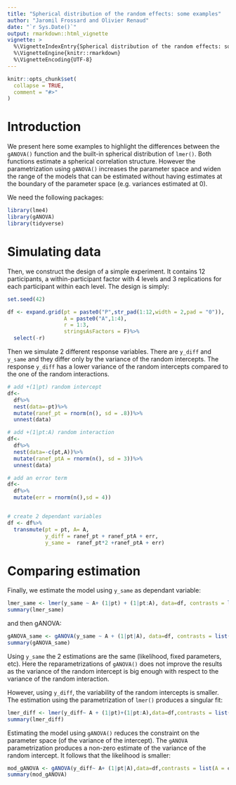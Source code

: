 ```yaml
---
title: "Spherical distribution of the random effects: some examples"
author: "Jaromil Frossard and Olivier Renaud"
date: "`r Sys.Date()`"
output: rmarkdown::html_vignette
vignette: >
  %\VignetteIndexEntry{Spherical distribution of the random effects: some examples}
  %\VignetteEngine{knitr::rmarkdown}
  %\VignetteEncoding{UTF-8}
---
```


```r
knitr::opts_chunk$set(
  collapse = TRUE,
  comment = "#>"
)
```

# Introduction

We present here some examples to highlight the differences between the `gANOVA()` function and the built-in spherical distribution of `lmer()`. Both functions estimate a spherical correlation structure. However the parametrization using `gANOVA()` increases the parameter space and widen the range of the models that can be estimated without having estimates at the boundary of the parameter space (e.g. variances estimated at 0).

We need the following packages:

```r
library(lme4)
library(gANOVA)
library(tidyverse)
```


# Simulating data

Then, we construct the design of a simple experiment. It contains 12 participants, a within-participant factor with 4 levels and 3 replications for each participant within each level. The design is simply:

```r
set.seed(42)

df <- expand.grid(pt = paste0("P",str_pad(1:12,width = 2,pad = "0")),
                  A = paste0("A",1:4),
                  r = 1:3,
                  stringsAsFactors = F)%>%
  select(-r)
```


Then we simulate 2 different response variables. There are `y_diff` and `y_same` and they differ only by the variance of the random intercepts. The response `y_diff` has a lower variance of the random intercepts compared to the one of the random interactions.


```r
# add +(1|pt) random intercept
df<-
  df%>%
  nest(data=-pt)%>%
  mutate(ranef_pt = rnorm(n(), sd = .8))%>%
  unnest(data)

# add +(1|pt:A) random interaction
df<-
  df%>%
  nest(data=-c(pt,A))%>%
  mutate(ranef_ptA = rnorm(n(), sd = 3))%>%
  unnest(data)

# add an error term
df<-
  df%>%
  mutate(err = rnorm(n(),sd = 4))


# create 2 dependant variables
df <- df%>%
  transmute(pt = pt, A= A,
            y_diff = ranef_pt + ranef_ptA + err,
            y_same =  ranef_pt*2 +ranef_ptA + err)
```


# Comparing estimation

Finally, we estimate the model using `y_same` as dependant variable:

```r
lmer_same <- lmer(y_same ~ A+ (1|pt) + (1|pt:A), data=df, contrasts = list(A = contr.sum))
summary(lmer_same)
```


and then gANOVA:


```r
gANOVA_same <- gANOVA(y_same ~ A + (1|pt|A), data=df, contrasts = list(A = contr.sum))
summary(gANOVA_same)
```

Using `y_same` the 2 estimations are the same (likelihood, fixed parameters, etc). Here the reparametrizations of `gANOVA()` does not improve the results as the variance of the random intercept is big enough with respect to the variance of the random interaction.

However, using `y_diff`, the variability of the random intercepts is smaller. The estimation using the parametrization of `lmer()` produces a singular fit:

```r
lmer_diff <- lmer(y_diff~ A + (1|pt)+(1|pt:A),data=df,contrasts = list(A = contr.sum))
summary(lmer_diff)
```


Estimating the model using `gANOVA()` reduces the constraint on the parameter space (of the variance of the intercept). The `gANOVA` parametrization produces a non-zero estimate of the variance of the random intercept. It follows that the likelihood is smaller:


```r
mod_gANOVA <- gANOVA(y_diff~ A+ (1|pt|A),data=df,contrasts = list(A = contr.sum))
summary(mod_gANOVA)
```





